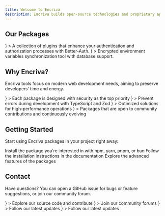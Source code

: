 ```yaml
---
title: Welcome to Encriva
description: Encriva builds open-source technologies and proprietary applications that help millions of developers create secure, scalable, and performant web solutions. Our mission is to advance developer productivity through innovative tools.
---
```



## Our Packages

<Cards>
  <Card
    title="Better-Auth Enhanced"
    href="/packages/better-auth-enchanced/installation"
    icon={
      <svg xmlns="http://www.w3.org/2000/svg" fill="none" viewBox="0 0 24 24" strokeWidth="1.5" stroke="currentColor">
        <path strokeLinecap="round" strokeLinejoin="round" d="M9 12.75L11.25 15 15 9.75m-3-7.036A11.959 11.959 0 013.598 6 11.99 11.99 0 003 9.749c0 5.592 3.824 10.29 9 11.623 5.176-1.332 9-6.03 9-11.622 0-1.31-.21-2.571-.598-3.751h-.152c-3.196 0-6.1-1.248-8.25-3.285z" />
      </svg>
    }
  >
    A collection of plugins that enhance your authentication and authorization processes with Better-Auth.
  </Card>
  <Card
    title="Env-Sync"
    href="/packages/env-sync"
    icon={
      <svg xmlns="http://www.w3.org/2000/svg" fill="none" viewBox="0 0 24 24" strokeWidth="1.5" stroke="currentColor">
        <path strokeLinecap="round" strokeLinejoin="round" d="M16.023 9.348h4.992v-.001M2.985 19.644v-4.992m0 0h4.992m-4.993 0l3.181 3.183a8.25 8.25 0 0013.803-3.7M4.031 9.865a8.25 8.25 0 0113.803-3.7l3.181 3.182m0-4.991v4.99" />
      </svg>
    }
  >
    Encrypted environment variables synchronization tool with database support.
  </Card>
</Cards>

## Why Encriva?

Encriva tools focus on modern web development needs, aiming to preserve developers' time and energy.

<Cards>
  <Card
    title="Security Focused"
    icon={
      <svg xmlns="http://www.w3.org/2000/svg" fill="none" viewBox="0 0 24 24" strokeWidth="1.5" stroke="currentColor">
        <path strokeLinecap="round" strokeLinejoin="round" d="M9 12.75L11.25 15 15 9.75m-3-7.036A11.959 11.959 0 013.598 6 11.99 11.99 0 003 9.749c0 5.592 3.824 10.29 9 11.623 5.176-1.332 9-6.03 9-11.622 0-1.31-.21-2.571-.598-3.751h-.152c-3.196 0-6.1-1.248-8.25-3.285z" />
      </svg>
    }
  >
    Each package is designed with security as the top priority
  </Card>
  <Card
    title="Type Safety"
    icon={
      <svg xmlns="http://www.w3.org/2000/svg" fill="none" viewBox="0 0 24 24" strokeWidth="1.5" stroke="currentColor">
        <path strokeLinecap="round" strokeLinejoin="round" d="M14.25 9.75L16.5 12l-2.25 2.25m-4.5 0L7.5 12l2.25-2.25M6 20.25h12A2.25 2.25 0 0020.25 18V6A2.25 2.25 0 0018 3.75H6A2.25 2.25 0 003.75 6v12A2.25 2.25 0 006 20.25z" />
      </svg>
    }
  >
    Prevent errors during development with TypeScript and Zod
  </Card>
  <Card
    title="Performance"
    icon={
      <svg xmlns="http://www.w3.org/2000/svg" fill="none" viewBox="0 0 24 24" strokeWidth="1.5" stroke="currentColor">
        <path strokeLinecap="round" strokeLinejoin="round" d="M3.75 13.5l10.5-11.25L12 10.5h8.25L9.75 21.75 12 13.5H3.75z" />
      </svg>
    }
  >
    Optimized solutions for high-performance operations
  </Card>
  <Card
    title="Open Source"
    icon={
      <svg xmlns="http://www.w3.org/2000/svg" fill="none" viewBox="0 0 24 24" strokeWidth="1.5" stroke="currentColor">
        <path strokeLinecap="round" strokeLinejoin="round" d="M18 18.72a9.094 9.094 0 003.741-.479 3 3 0 00-4.682-2.72m.94 3.198l.001.031c0 .225-.012.447-.037.666A11.944 11.944 0 0112 21c-2.17 0-4.207-.576-5.963-1.584A6.062 6.062 0 016 18.719m12 0a5.971 5.971 0 00-.941-3.197m0 0A5.995 5.995 0 0012 12.75a5.995 5.995 0 00-5.058 2.772m0 0a3 3 0 00-4.681 2.72 8.986 8.986 0 003.74.477m.94-3.197a5.971 5.971 0 00-.94 3.197M15 6.75a3 3 0 11-6 0 3 3 0 016 0zm6 3a2.25 2.25 0 11-4.5 0 2.25 2.25 0 014.5 0zm-13.5 0a2.25 2.25 0 11-4.5 0 2.25 2.25 0 014.5 0z" />
      </svg>
    }
  >
    Packages that are open to community contributions and continuously evolving
  </Card>
</Cards>

## Getting Started

Start using Encriva packages in your project right away:

<Steps>
  <Step>
    Install the package you're interested in with npm, yarn, pnpm, or bun
  </Step>
  <Step>
    Follow the installation instructions in the documentation
  </Step>
  <Step>
    Explore the advanced features of the packages
  </Step>
</Steps>

## Contact

Have questions? You can open a GitHub issue for bugs or feature suggestions, or join our community forum.

<Cards>
  <Card
    title="GitHub"
    href="https://github.com/encriva"
    icon={
      <svg xmlns="http://www.w3.org/2000/svg" width="24" height="24" viewBox="0 0 24 24">
        <path d="M12 0c-6.626 0-12 5.373-12 12 0 5.302 3.438 9.8 8.207 11.387.599.111.793-.261.793-.577v-2.234c-3.338.726-4.033-1.416-4.033-1.416-.546-1.387-1.333-1.756-1.333-1.756-1.089-.745.083-.729.083-.729 1.205.084 1.839 1.237 1.839 1.237 1.07 1.834 2.807 1.304 3.492.997.107-.775.418-1.305.762-1.604-2.665-.305-5.467-1.334-5.467-5.931 0-1.311.469-2.381 1.236-3.221-.124-.303-.535-1.524.117-3.176 0 0 1.008-.322 3.301 1.23.957-.266 1.983-.399 3.003-.404 1.02.005 2.047.138 3.006.404 2.291-1.552 3.297-1.23 3.297-1.23.653 1.653.242 2.874.118 3.176.77.84 1.235 1.911 1.235 3.221 0 4.609-2.807 5.624-5.479 5.921.43.372.823 1.102.823 2.222v3.293c0 .319.192.694.801.576 4.765-1.589 8.199-6.086 8.199-11.386 0-6.627-5.373-12-12-12z" fill="currentColor"/>
      </svg>
    }
  >
    Explore our source code and contribute
  </Card>
  <Card
    title="Discord"
    href="#"
    icon={
      <svg xmlns="http://www.w3.org/2000/svg" width="24" height="24" viewBox="0 0 24 24">
        <path d="M19.54 0c1.356 0 2.46 1.104 2.46 2.472v21.528l-2.58-2.28-1.452-1.344-1.536-1.428.636 2.22h-13.608c-1.356 0-2.46-1.104-2.46-2.472v-16.224c0-1.368 1.104-2.472 2.46-2.472h16.08zm-4.632 15.672c2.652-.084 3.672-1.824 3.672-1.824 0-3.864-1.728-6.996-1.728-6.996-1.728-1.296-3.372-1.26-3.372-1.26l-.168.192c2.04.624 2.988 1.524 2.988 1.524-1.248-.684-2.472-1.02-3.612-1.152-.864-.096-1.692-.072-2.424.024l-.204.024c-.42.036-1.44.192-2.724.756-.444.204-.708.348-.708.348s.996-.948 3.156-1.572l-.12-.144s-1.644-.036-3.372 1.26c0 0-1.728 3.132-1.728 6.996 0 0 1.008 1.74 3.66 1.824 0 0 .444-.54.804-.996-1.524-.456-2.1-1.416-2.1-1.416l.336.204.048.036.047.027.014.006.047.027c.3.168.6.3.876.408.492.192 1.08.384 1.764.516.9.168 1.956.228 3.108.012.564-.096 1.14-.264 1.74-.516.42-.156.888-.384 1.38-.708 0 0-.6.984-2.172 1.428.36.456.792.972.792.972zm-5.58-5.604c-.684 0-1.224.6-1.224 1.332 0 .732.552 1.332 1.224 1.332.684 0 1.224-.6 1.224-1.332.012-.732-.54-1.332-1.224-1.332zm4.38 0c-.684 0-1.224.6-1.224 1.332 0 .732.552 1.332 1.224 1.332.684 0 1.224-.6 1.224-1.332 0-.732-.54-1.332-1.224-1.332z" fill="currentColor"/>
      </svg>
    }
  >
    Join our community forums
  </Card>
  <Card
    title="X (a.k.a. Twitter)"
    href="#"
    icon={
      <svg xmlns="http://www.w3.org/2000/svg" width="24" height="24" viewBox="0 0 300 271">
 		<path fill="currentColor" d="m236 0h46l-101 115 118 156h-92.6l-72.5-94.8-83 94.8h-46l107-123-113-148h94.9l65.5 86.6zm-16.1 244h25.5l-165-218h-27.4z"/>
      </svg>
    }
  >
    Follow our latest updates
  </Card>
  <Card
    title="Bluesky"
    href="#"
    icon={
      <svg viewBox="0 0 600 530" width="24" height="24" version="1.1" xmlns="http://www.w3.org/2000/svg">
		<path d="m135.72 44.03c66.496 49.921 138.02 151.14 164.28 205.46 26.262-54.316 97.782-155.54 164.28-205.46 47.98-36.021 125.72-63.892 125.72 24.795 0 17.712-10.155 148.79-16.111 170.07-20.703 73.984-96.144 92.854-163.25 81.433 117.3 19.964 147.14 86.092 82.697 152.22-122.39 125.59-175.91-31.511-189.63-71.766-2.514-7.3797-3.6904-10.832-3.7077-7.8964-0.0174-2.9357-1.1937 0.51669-3.7077 7.8964-13.714 40.255-67.233 197.36-189.63 71.766-64.444-66.128-34.605-132.26 82.697-152.22-67.108 11.421-142.55-7.4491-163.25-81.433-5.9562-21.282-16.111-152.36-16.111-170.07 0-88.687 77.742-60.816 125.72-24.795z" fill="currentColor"/>
	  </svg>
    }
  >
    Follow our latest updates
  </Card>
</Cards>
